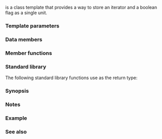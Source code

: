 {{cpp/ranges/title|in_found_result}}
{{cpp/algorithm/ranges/return_types/navbar}}

{{dcl begin}}
{{dcl header|algorithm}}
{{dcl|since=c++20|
template&lt; class I &gt;
struct in_found_result;
}}
{{dcl end}}

{{tt|ranges::in_found_result}} is a class template that provides a way to store an iterator and a boolean flag as a single unit.

{{cpp/algorithm/ranges/return_types/general_description}}

===Template parameters===
{{par begin}}
{{par|I|the type of the iterator that the {{tt|ranges::in_found_result}} stores.}}
{{par end}}

===Data members===
{{dsc begin}}
{{dsc hitem|Member name|Definition}}
{{dsc mem obj|in|nolink=true|a value (that is supposed to be an iterator) of type {{tt|I}}. It is declared with {{attr|no_unique_address}} attribute.}}
{{dsc mem obj|found|nolink=true|a boolean flag (that may show whether an appropriate range can be found) of type {{c/core|bool}}.}}
{{dsc end}}

===Member functions===
{{member|{{small|std::ranges::in_found_result::}}operator in_found_result&lt;I2&gt;|2=
{{dcl begin}}
{{dcl|num=1|1=
template&lt;class I2&gt;
requires std::convertible_to&lt;const I&amp;, I2&gt;
constexpr operator in_found_result&lt;I2&gt;() const &amp;;
}}
{{dcl|num=2|1=
template&lt;class I2&gt;
requires std::convertible_to&lt;I, I2&gt;
constexpr operator in_found_result&lt;I2&gt;() &amp;&amp;;
}}
{{dcl end}}
Converts {{c|*this}} to the result by constructing every data member of the result from the corresponding member of {{c|*this}}.
@1@ Equivalent to {{c|return {in, found};}}.
@2@ Equivalent to {{c|return {std::move(in), found};}}.
}}

===Standard library===
The following standard library functions use {{tt|ranges::in_found_result}} as the return type:

{{dsc begin}}
{{dsc h2|Algorithm functions}}
{{dsc inc|cpp/algorithm/ranges/dsc next_permutation}}
{{dsc inc|cpp/algorithm/ranges/dsc prev_permutation}}
{{dsc end}}

=== Synopsis ===
{{source|1=
namespace std::ranges
{
    template&lt;class I&gt;
    struct in_found_result
    {
        [[no_unique_address]] I in;
        bool found;
    
        template&lt;class I2&gt;
        requires std::convertible_to&lt;const I&amp;, I2&gt;
        constexpr operator in_found_result&lt;I2&gt;() const &amp;
        {
            return {in, found};
        }
    
        template&lt;class I2&gt;
        requires std::convertible_to&lt;I, I2&gt;
        constexpr operator in_found_result&lt;I2&gt;() &amp;&amp;
        {
            return {std::move(in), found};
        }
    };
}
}}

===Notes===
{{cpp/algorithm/ranges/notes return_types}}

===Example===
{{example|code=
#include &lt;algorithm&gt;
#include &lt;iostream&gt;
#include &lt;iterator&gt;
#include &lt;ranges&gt;

int main()
{
    int v[] {1, 2, 3};

    const auto result = std::ranges::next_permutation(v);

    std::ranges::for_each(std::cbegin(v), result.in, [](int e) {std::cout &lt;&lt; e &lt;&lt; ' ';});

    std::cout &lt;&lt; std::boolalpha &lt;&lt; "\n" "result.found: " &lt;&lt; result.found &lt;&lt; '\n';
}
|output=
1 3 2 
result.found = true
}}

===See also===
{{dsc begin}}
{{dsc inc|cpp/utility/dsc pair}}
{{dsc inc|cpp/utility/dsc tuple}}
{{dsc end}}

{{langlinks|cs|de|es|fr|it|ja|ko|pl|pt|ru|zh}}